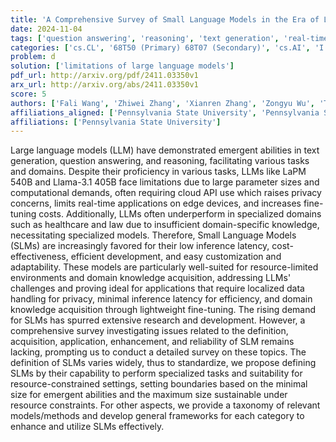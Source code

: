 ```yaml
---
title: 'A Comprehensive Survey of Small Language Models in the Era of Large Language Models: Techniques, Enhancements, Applications, Collaboration with LLMs, and Trustworthiness'
date: 2024-11-04
tags: ['question answering', 'reasoning', 'text generation', 'real-time applications', 'domain-specific knowledge', 'frameworks for SLMs', 'small language models', 'resource-limited environments', 'lightweight fine-tuning', 'large language models', 'privacy concerns', 'computational demands', 'taxonomy of models']
categories: ['cs.CL', '68T50 (Primary) 68T07 (Secondary)', 'cs.AI', 'I.2.7', 'cs.LG']
problem: d
solution: ['limitations of large language models']
pdf_url: http://arxiv.org/pdf/2411.03350v1
arx_url: http://arxiv.org/abs/2411.03350v1
score: 5
authors: ['Fali Wang', 'Zhiwei Zhang', 'Xianren Zhang', 'Zongyu Wu', 'Tzuhao Mo', 'Qiuhao Lu', 'Wanjing Wang', 'Rui Li', 'Junjie Xu', 'Xianfeng Tang', 'Qi He', 'Yao Ma', 'Ming Huang', 'Suhang Wang']
affiliations_aligned: ['Pennsylvania State University', 'Pennsylvania State University', 'Pennsylvania State University', 'Pennsylvania State University', 'Pennsylvania State University', 'Pennsylvania State University', 'Pennsylvania State University', 'Pennsylvania State University', 'Pennsylvania State University', 'Pennsylvania State University', 'Pennsylvania State University', 'Pennsylvania State University', 'Pennsylvania State University', 'Pennsylvania State University']
affiliations: ['Pennsylvania State University']
---
```



Large language models (LLM) have demonstrated emergent abilities in text generation, question answering, and reasoning, facilitating various tasks and domains. Despite their proficiency in various tasks, LLMs like LaPM 540B and Llama-3.1 405B face limitations due to large parameter sizes and computational demands, often requiring cloud API use which raises privacy concerns, limits real-time applications on edge devices, and increases fine-tuning costs. Additionally, LLMs often underperform in specialized domains such as healthcare and law due to insufficient domain-specific knowledge, necessitating specialized models. Therefore, Small Language Models (SLMs) are increasingly favored for their low inference latency, cost-effectiveness, efficient development, and easy customization and adaptability. These models are particularly well-suited for resource-limited environments and domain knowledge acquisition, addressing LLMs' challenges and proving ideal for applications that require localized data handling for privacy, minimal inference latency for efficiency, and domain knowledge acquisition through lightweight fine-tuning. The rising demand for SLMs has spurred extensive research and development. However, a comprehensive survey investigating issues related to the definition, acquisition, application, enhancement, and reliability of SLM remains lacking, prompting us to conduct a detailed survey on these topics. The definition of SLMs varies widely, thus to standardize, we propose defining SLMs by their capability to perform specialized tasks and suitability for resource-constrained settings, setting boundaries based on the minimal size for emergent abilities and the maximum size sustainable under resource constraints. For other aspects, we provide a taxonomy of relevant models/methods and develop general frameworks for each category to enhance and utilize SLMs effectively.